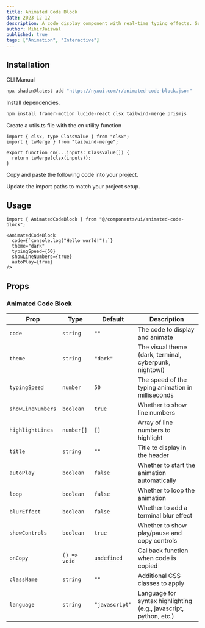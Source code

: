 ```yaml
---
title: Animated Code Block
date: 2023-12-12
description: A code display component with real-time typing effects. Supports syntax highlighting and customizable themes.
author: MihirJaiswal
published: true
tags: ["Animation", "Interactive"]
---
```


<ComponentPreview name="animated-code-block-demo" />

## Installation

<Tabs defaultValue="cli">

<TabsList>
  <TabsTrigger value="cli">CLI</TabsTrigger>
  <TabsTrigger value="manual">Manual</TabsTrigger>
</TabsList>
<TabsContent value="cli">

```bash
npx shadcn@latest add "https://nyxui.com/r/animated-code-block.json"
```

</TabsContent>

<TabsContent value="manual">

<Steps>

<Step>Install dependencies.</Step>

```bash
npm install framer-motion lucide-react clsx tailwind-merge prismjs 
```

<Step>Create a utils.ts file with the cn utility function</Step>

```tsx
import { clsx, type ClassValue } from "clsx";
import { twMerge } from "tailwind-merge";

export function cn(...inputs: ClassValue[]) {
  return twMerge(clsx(inputs));
}
```

<Step>Copy and paste the following code into your project.</Step>

<ComponentSource name="animated-code-block" />

<Step>Update the import paths to match your project setup.</Step>

</Steps>

</TabsContent>

</Tabs>

## Usage

```tsx
import { AnimatedCodeBlock } from "@/components/ui/animated-code-block";
```

```tsx
<AnimatedCodeBlock
  code={`console.log("Hello world!");`}
  theme="dark"
  typingSpeed={50}
  showLineNumbers={true}
  autoPlay={true}
/>
```

## Props

### Animated Code Block

| Prop              | Type         | Default     | Description                                           |
| ----------------- | ------------ | ----------- | ----------------------------------------------------- |
| `code`            | `string`     | `""`        | The code to display and animate                       |
| `theme`           | `string`     | `"dark"`    | The visual theme (dark, terminal, cyberpunk, nightowl) |
| `typingSpeed`     | `number`     | `50`        | The speed of the typing animation in milliseconds     |
| `showLineNumbers` | `boolean`    | `true`      | Whether to show line numbers                          |
| `highlightLines`  | `number[]`   | `[]`        | Array of line numbers to highlight                    |
| `title`           | `string`     | `""`        | Title to display in the header                        |
| `autoPlay`        | `boolean`    | `false`     | Whether to start the animation automatically          |
| `loop`            | `boolean`    | `false`     | Whether to loop the animation                         |
| `blurEffect`      | `boolean`    | `false`     | Whether to add a terminal blur effect                 |
| `showControls`    | `boolean`    | `true`      | Whether to show play/pause and copy controls          |
| `onCopy`          | `() => void` | `undefined` | Callback function when code is copied                 |
| `className`       | `string`     | `""`        | Additional CSS classes to apply                       |
| `language`        | `string`     | `"javascript"` | Language for syntax highlighting (e.g., javascript, python, etc.) |